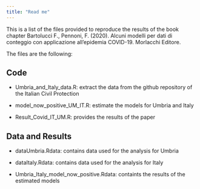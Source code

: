 ```yaml
---
title: "Read me"
---
```


This is a list of the files provided to reproduce the results of the book chapter
Bartolucci F., Pennoni, F. (2020).
Alcuni modelli per dati di conteggio  con applicazione all’epidemia COVID-19. Morlacchi Editore. 

The files are the following:

## Code 

- Umbria_and_Italy_data.R: extract the data from the github repository of the Italian Civil Protection

- model_now_positive_UM_IT.R: estimate the models for Umbria and Italy

- Result_Covid_IT_UM.R: provides the results of the paper

## Data and Results 

- dataUmbria.Rdata: contains data used for the analysis for Umbria

- dataItaly.Rdata: contains data used for the analysis for Italy

- Umbria_Italy_model_now_positive.Rdata: containts the results of the estimated models


